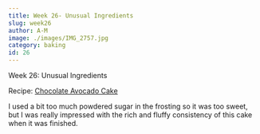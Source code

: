 ```yaml
---
title: Week 26- Unusual Ingredients
slug: week26
author: A-M
image: ./images/IMG_2757.jpg
category: baking
id: 26
---
```


<div className="main-page-container">
  <p className="main-page-header">Week 26: Unusual Ingredients</p>
  <p className="sub-header-cream">Recipe:
<a className="category-link baking" href="https://www.seriouseats.com/recipes/2010/02/cakespy-chocolate-avocado-cake-with-avocado-buttercream-frosting-cake-recipe.html">Chocolate Avocado Cake</a>
  </p>

  <p className="post-text">
 I used a bit too much powdered sugar in the frosting so it was too sweet, but I was really impressed with the rich and fluffy consistency of this cake when it was finished.
  </p>

</div>



